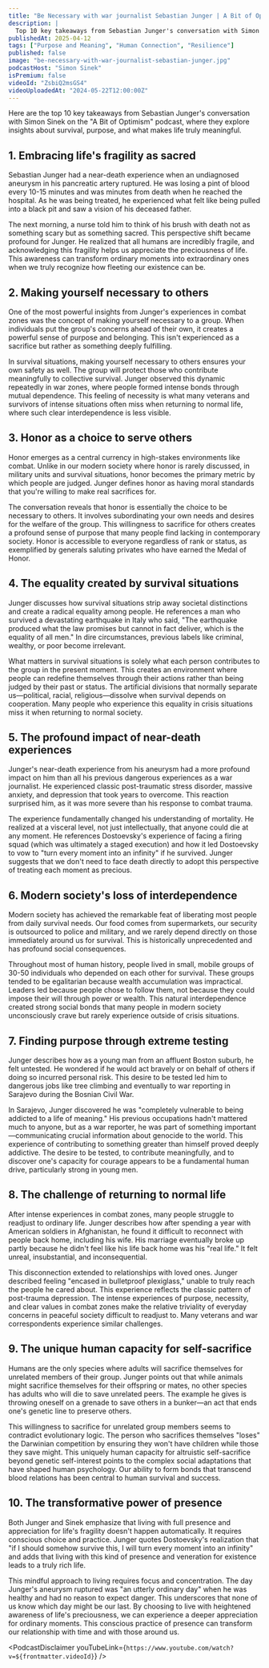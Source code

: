 ```yaml
---
title: "Be Necessary with war journalist Sebastian Junger | A Bit of Optimism Podcast"
description: |
  Top 10 key takeaways from Sebastian Junger's conversation with Simon Sinek on the "A Bit of Optimism" podcast, where they explore insights about survival, purpose, and what makes life truly meaningful.
publishedAt: 2025-04-12
tags: ["Purpose and Meaning", "Human Connection", "Resilience"]
published: false
image: "be-necessary-with-war-journalist-sebastian-junger.jpg"
podcastHost: "Simon Sinek"
isPremium: false
videoId: "ZsbiQ2msGS4"
videoUploadedAt: "2024-05-22T12:00:00Z"
---
```



<PodcastSummaryPageLayout frontmatter={frontmatter}>

Here are the top 10 key takeaways from Sebastian Junger's conversation with Simon Sinek on the "A Bit of Optimism" podcast, where they explore insights about survival, purpose, and what makes life truly meaningful.

## 1. Embracing life's fragility as sacred

Sebastian Junger had a near-death experience when an undiagnosed aneurysm in his pancreatic artery ruptured. He was losing a pint of blood every 10-15 minutes and was minutes from death when he reached the hospital. As he was being treated, he experienced what felt like being pulled into a black pit and saw a vision of his deceased father.

The next morning, a nurse told him to think of his brush with death not as something scary but as something sacred. This perspective shift became profound for Junger. He realized that all humans are incredibly fragile, and acknowledging this fragility helps us appreciate the preciousness of life. This awareness can transform ordinary moments into extraordinary ones when we truly recognize how fleeting our existence can be.

## 2. Making yourself necessary to others

One of the most powerful insights from Junger's experiences in combat zones was the concept of making yourself necessary to a group. When individuals put the group's concerns ahead of their own, it creates a powerful sense of purpose and belonging. This isn't experienced as a sacrifice but rather as something deeply fulfilling.

In survival situations, making yourself necessary to others ensures your own safety as well. The group will protect those who contribute meaningfully to collective survival. Junger observed this dynamic repeatedly in war zones, where people formed intense bonds through mutual dependence. This feeling of necessity is what many veterans and survivors of intense situations often miss when returning to normal life, where such clear interdependence is less visible.

## 3. Honor as a choice to serve others

Honor emerges as a central currency in high-stakes environments like combat. Unlike in our modern society where honor is rarely discussed, in military units and survival situations, honor becomes the primary metric by which people are judged. Junger defines honor as having moral standards that you're willing to make real sacrifices for.

The conversation reveals that honor is essentially the choice to be necessary to others. It involves subordinating your own needs and desires for the welfare of the group. This willingness to sacrifice for others creates a profound sense of purpose that many people find lacking in contemporary society. Honor is accessible to everyone regardless of rank or status, as exemplified by generals saluting privates who have earned the Medal of Honor.

## 4. The equality created by survival situations

Junger discusses how survival situations strip away societal distinctions and create a radical equality among people. He references a man who survived a devastating earthquake in Italy who said, "The earthquake produced what the law promises but cannot in fact deliver, which is the equality of all men." In dire circumstances, previous labels like criminal, wealthy, or poor become irrelevant.

What matters in survival situations is solely what each person contributes to the group in the present moment. This creates an environment where people can redefine themselves through their actions rather than being judged by their past or status. The artificial divisions that normally separate us—political, racial, religious—dissolve when survival depends on cooperation. Many people who experience this equality in crisis situations miss it when returning to normal society.

## 5. The profound impact of near-death experiences

Junger's near-death experience from his aneurysm had a more profound impact on him than all his previous dangerous experiences as a war journalist. He experienced classic post-traumatic stress disorder, massive anxiety, and depression that took years to overcome. This reaction surprised him, as it was more severe than his response to combat trauma.

The experience fundamentally changed his understanding of mortality. He realized at a visceral level, not just intellectually, that anyone could die at any moment. He references Dostoevsky's experience of facing a firing squad (which was ultimately a staged execution) and how it led Dostoevsky to vow to "turn every moment into an infinity" if he survived. Junger suggests that we don't need to face death directly to adopt this perspective of treating each moment as precious.

## 6. Modern society's loss of interdependence

Modern society has achieved the remarkable feat of liberating most people from daily survival needs. Our food comes from supermarkets, our security is outsourced to police and military, and we rarely depend directly on those immediately around us for survival. This is historically unprecedented and has profound social consequences.

Throughout most of human history, people lived in small, mobile groups of 30-50 individuals who depended on each other for survival. These groups tended to be egalitarian because wealth accumulation was impractical. Leaders led because people chose to follow them, not because they could impose their will through power or wealth. This natural interdependence created strong social bonds that many people in modern society unconsciously crave but rarely experience outside of crisis situations.

## 7. Finding purpose through extreme testing

Junger describes how as a young man from an affluent Boston suburb, he felt untested. He wondered if he would act bravely or on behalf of others if doing so incurred personal risk. This desire to be tested led him to dangerous jobs like tree climbing and eventually to war reporting in Sarajevo during the Bosnian Civil War.

In Sarajevo, Junger discovered he was "completely vulnerable to being addicted to a life of meaning." His previous occupations hadn't mattered much to anyone, but as a war reporter, he was part of something important—communicating crucial information about genocide to the world. This experience of contributing to something greater than himself proved deeply addictive. The desire to be tested, to contribute meaningfully, and to discover one's capacity for courage appears to be a fundamental human drive, particularly strong in young men.

## 8. The challenge of returning to normal life

After intense experiences in combat zones, many people struggle to readjust to ordinary life. Junger describes how after spending a year with American soldiers in Afghanistan, he found it difficult to reconnect with people back home, including his wife. His marriage eventually broke up partly because he didn't feel like his life back home was his "real life." It felt unreal, insubstantial, and inconsequential.

This disconnection extended to relationships with loved ones. Junger described feeling "encased in bulletproof plexiglass," unable to truly reach the people he cared about. This experience reflects the classic pattern of post-trauma depression. The intense experiences of purpose, necessity, and clear values in combat zones make the relative triviality of everyday concerns in peaceful society difficult to readjust to. Many veterans and war correspondents experience similar challenges.

## 9. The unique human capacity for self-sacrifice

Humans are the only species where adults will sacrifice themselves for unrelated members of their group. Junger points out that while animals might sacrifice themselves for their offspring or mates, no other species has adults who will die to save unrelated peers. The example he gives is throwing oneself on a grenade to save others in a bunker—an act that ends one's genetic line to preserve others.

This willingness to sacrifice for unrelated group members seems to contradict evolutionary logic. The person who sacrifices themselves "loses" the Darwinian competition by ensuring they won't have children while those they save might. This uniquely human capacity for altruistic self-sacrifice beyond genetic self-interest points to the complex social adaptations that have shaped human psychology. Our ability to form bonds that transcend blood relations has been central to human survival and success.

## 10. The transformative power of presence

Both Junger and Sinek emphasize that living with full presence and appreciation for life's fragility doesn't happen automatically. It requires conscious choice and practice. Junger quotes Dostoevsky's realization that "if I should somehow survive this, I will turn every moment into an infinity" and adds that living with this kind of presence and veneration for existence leads to a truly rich life.

This mindful approach to living requires focus and concentration. The day Junger's aneurysm ruptured was "an utterly ordinary day" when he was healthy and had no reason to expect danger. This underscores that none of us know which day might be our last. By choosing to live with heightened awareness of life's preciousness, we can experience a deeper appreciation for ordinary moments. This conscious practice of presence can transform our relationship with time and with those around us.

<PodcastDisclaimer
  youTubeLink={`https://www.youtube.com/watch?v=${frontmatter.videoId}`}
/>

</PodcastSummaryPageLayout>
